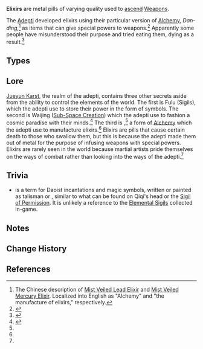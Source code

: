 {{Terminology Infobox
|image        = <gallery>
Item Mist Veiled Lead Elixir.png|Lead
Item Mist Veiled Mercury Elixir.png|Mercury
Item Mist Veiled Gold Elixir.png|Gold
Item Mist Veiled Primo Elixir.png|Primo
</gallery>
|type         = Item Groups
|type2        = Weapon Ascension Materials
|day1         = Tuesday
|day2         = Friday
|day3         = Sunday
|source1      = Hidden Palace of Lianshan Formula
|source2      = Purchase from the [[Souvenir Shop]] in [[Liyue]]
}}
'''Elixirs''' are metal pills of varying quality used to [[Weapon Ascension Materials|ascend]] [[Weapons]].

The [[Adepti]] developed elixirs using their particular version of [[Alchemy]], ''Dan-ding'',<ref name="Danding" group="Note">The Chinese description of [[Mist Veiled Lead Elixir]] and [[Mist Veiled Mercury Elixir]]. Localized into English as "Alchemy" and "the manufacture of elixirs," respectively.</ref> as items that can give special powers to weapons.<ref name="Gold Elixir">{{Ref/Item|Mist Veiled Gold Elixir}}</ref> Apparently some people have misunderstood their purpose and tried eating them, dying as a result.<ref name="Mercury Elixir">{{Ref/Item|Mist Veiled Mercury Elixir}}</ref>

==Types==
{{Material Quality
|2=Mist Veiled Lead Elixir
|3=Mist Veiled Mercury Elixir
|4=Mist Veiled Gold Elixir
|5=Mist Veiled Primo Elixir
}}

==Lore==
[[Jueyun Karst]], the realm of the adepti, contains three other secrets aside from the ability to control the elements of the world. The first is Fulu (Sigils), which the adepti use to store their power in the form of symbols. The second is Waijing ([[Sub-Space Creation]]) which the adepti use to fashion a cosmic paradise with their minds.<ref name="Lead Elixir">{{Ref/Item|Mist Veiled Lead Elixir}}</ref> The third is {{Lang|''Dan-ding''|zh=丹鼎之术|zh_rm=Dāndǐng zhī Shù|zh_lit=The Art of the Elixir {{w|Ding (vessel)|Cauldron}}}},<ref name="Danding" group="Note" /> a form of [[Alchemy]] which the adepti use to manufacture elixirs.<ref name="Mercury Elixir"/> Elixirs are pills that cause certain death to those who swallow them, but this is because the adepti made them out of metal for the purpose of infusing weapons with special powers. Elixirs are rarely seen in the world because martial artists pride themselves on the ways of combat rather than looking into the ways of the adepti.<ref name="Gold Elixir"/>

==Trivia==
* {{Lang|{{w|Fulu}}|zh=符箓|zh_rm=fúlù}} is a term for Daoist incantations and magic symbols, written or painted as talisman or {{Lang|''lingfu''|zh=灵符|zh_rm=língfú}}, similar to what can be found on Qiqi's head or the [[Sigil of Permission]]. It is unlikely a reference to the [[Elemental Sigils]] collected in-game.

==Notes==
{{Reflist|note=1}}

==Change History==
{{Change History|1.0}}

==References==
{{Reflist}}
[[Category:Elixirs| ]]
